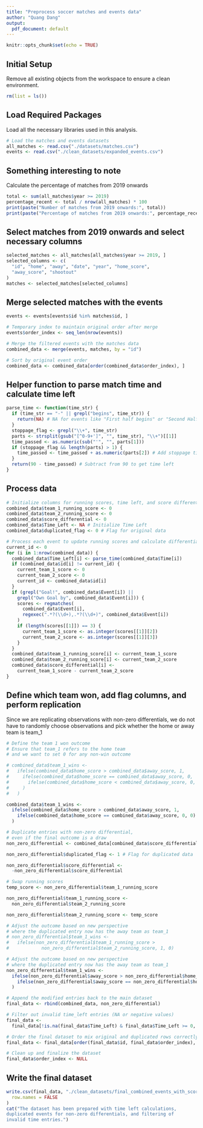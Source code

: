 ```yaml
---
title: "Preprocess soccer matches and events data"
author: "Quang Dang"
output:
  pdf_document: default
---
```


```r
knitr::opts_chunk$set(echo = TRUE)
```

## Initial Setup

Remove all existing objects from the workspace to ensure a clean environment.

```r
rm(list = ls())
```

## Load Required Packages

Load all the necessary libraries used in this analysis.

```r
# Load the matches and events datasets
all_matches <- read.csv("./datasets/matches.csv")
events <- read.csv("./clean_datasets/expanded_events.csv")
```

## Something interesting to note

Calculate the percentage of matches from 2019 onwards

```r
total <- sum(all_matches$year >= 2019)
percentage_recent <- total / nrow(all_matches) * 100
print(paste("Number of matches from 2019 onwards:", total))
print(paste("Percentage of matches from 2019 onwards:", percentage_recent))
```

## Select matches from 2019 onwards and select necessary columns

```r
selected_matches <- all_matches[all_matches$year >= 2019, ]
selected_columns <- c(
  "id", "home", "away", "date", "year", "home_score",
  "away_score", "shootout"
)
matches <- selected_matches[selected_columns]
```

## Merge selected matches with the events

```r
events <- events[events$id %in% matches$id, ]

# Temporary index to maintain original order after merge
events$order_index <- seq_len(nrow(events))

# Merge the filtered events with the matches data
combined_data <- merge(events, matches, by = "id")

# Sort by original event order
combined_data <- combined_data[order(combined_data$order_index), ]
```

## Helper function to parse match time and calculate time left
```r
parse_time <- function(time_str) {
  if (time_str == "-" || grepl("begins", time_str)) {
    return(NA) # NA for events like "First half begins" or "Second Half begins"
  }
  stoppage_flag <- grepl("\\+", time_str)
  parts <- strsplit(gsub("[^0-9+']", "", time_str), "\\+")[[1]]
  time_passed <- as.numeric(sub("'", "", parts[1]))
  if (stoppage_flag && length(parts) > 1) {
    time_passed <- time_passed + as.numeric(parts[2]) # Add stoppage time
  }
  return(90 - time_passed) # Subtract from 90 to get time left
}
```

## Process data

```r
# Initialize columns for running scores, time left, and score differential
combined_data$team_1_running_score <- 0
combined_data$team_2_running_score <- 0
combined_data$score_differential <- 0
combined_data$Time_Left <- NA # Initialize Time Left
combined_data$duplicated_flag <- 0 # Flag for original data

# Process each event to update running scores and calculate differentials
current_id <- 0
for (i in 1:nrow(combined_data)) {
  combined_data$Time_Left[i] <- parse_time(combined_data$Time[i])
  if (combined_data$id[i] != current_id) {
    current_team_1_score <- 0
    current_team_2_score <- 0
    current_id <- combined_data$id[i]
  }
  if (grepl("Goal!", combined_data$Event[i]) ||
    grepl("Own Goal by", combined_data$Event[i])) {
    scores <- regmatches(
      combined_data$Event[i],
      regexec(".*?(\\d+),.*?(\\d+)", combined_data$Event[i])
    )
    if (length(scores[[1]]) == 3) {
      current_team_1_score <- as.integer(scores[[1]][2])
      current_team_2_score <- as.integer(scores[[1]][3])
    }
  }
  combined_data$team_1_running_score[i] <- current_team_1_score
  combined_data$team_2_running_score[i] <- current_team_2_score
  combined_data$score_differential[i] <-
    current_team_1_score - current_team_2_score
}
```

## Define which team won, add flag columns, and perform replication

Since we are replicating observations with non-zero differentials, we do not have to randomly choose observations and pick whether the home or away team is team_1

```r
# Define the team 1 won outcome
# Ensure that team_1 refers to the home team
# and we want to set 0 for any non-win outcome

# combined_data$team_1_wins <-
#   ifelse(combined_data$home_score > combined_data$away_score, 1,
#     ifelse(combined_data$home_score == combined_data$away_score, 0,
#       ifelse(combined_data$home_score < combined_data$away_score, 0, NA)
#     )
#   )

combined_data$team_1_wins <-
  ifelse(combined_data$home_score > combined_data$away_score, 1,
    ifelse(combined_data$home_score == combined_data$away_score, 0, 0)
  )

# Duplicate entries with non-zero differential,
# even if the final outcome is a draw
non_zero_differential <- combined_data[combined_data$score_differential != 0, ]

non_zero_differential$duplicated_flag <- 1 # Flag for duplicated data

non_zero_differential$score_differential <-
  -non_zero_differential$score_differential

# Swap running scores
temp_score <- non_zero_differential$team_1_running_score

non_zero_differential$team_1_running_score <-
  non_zero_differential$team_2_running_score

non_zero_differential$team_2_running_score <- temp_score

# Adjust the outcome based on new perspective
# where the duplicated entry now has the away team as team_1
# non_zero_differential$team_1_wins <-
#   ifelse(non_zero_differential$team_1_running_score >
#            non_zero_differential$team_2_running_score, 1, 0)

# Adjust the outcome based on new perspective
# where the duplicated entry now has the away team as team_1
non_zero_differential$team_1_wins <-
  ifelse(non_zero_differential$away_score > non_zero_differential$home_score, 1,
    ifelse(non_zero_differential$away_score == non_zero_differential$home_score, 0, 0)
  )

# Append the modified entries back to the main dataset
final_data <- rbind(combined_data, non_zero_differential)

# Filter out invalid time_left entries (NA or negative values)
final_data <-
  final_data[!is.na(final_data$Time_Left) & final_data$Time_Left >= 0, ]

# Order the final dataset to mix original and duplicated rows correctly
final_data <- final_data[order(final_data$id, final_data$order_index), ]

# Clean up and finalize the dataset
final_data$order_index <- NULL
```

## Write the final dataset

```r
write.csv(final_data, "./clean_datasets/final_combined_events_with_scores.csv",
  row.names = FALSE
)
cat("The dataset has been prepared with time left calculations,
duplicated events for non-zero differentials, and filtering of
invalid time entries.")
```